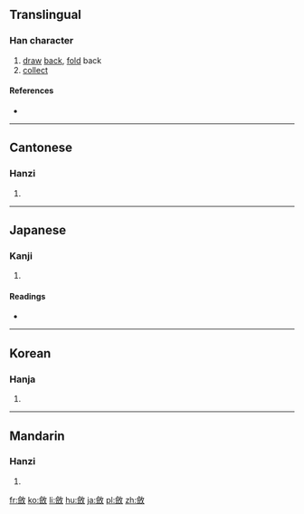 {{also|敛}}
==Translingual==

===Han character===
{{Han char|rn=66|rad=攴|as=13|sn=17|four=8884<sub>0</sub>|canj=人人人大 (OOOK)|ids=⿰[[僉]][[攵]]}}

# [[draw]] [[back]], [[fold]] back
# [[collect]]

====References====
* {{Han ref|kx=0476.020|dkj=13407|dj=0830.330|hdz=21478.070|uh=6582|ud=25986|bh=C0C4|bd=49348}}

----

==Cantonese==

===Hanzi===
{{yue-hanzi|jyut=lim6|y=lim6|sim=敛}}

# {{defn|lang=yue|sort=攴13}}

----

==Japanese==

===Kanji===
{{ja-kanji|grade=|rs=攴13}}

# {{defn|lang=ja|sort=攴13}}

====Readings====
* {{ja-readings|on=[[れん]] (ren)|kun=[[おさめる]] (osameru)}}

----

==Korean==

===Hanja===
{{ko-hanja|hangeul=[[렴]], [[염]]|eumhun=|rv=ryeom, yeom|mr=ryŏm, yŏm|y=lyem, yem}}

# {{defn|lang=ko|sort=攴13}}

----

==Mandarin==

===Hanzi===
{{cmn-hanzi|sim=敛|pin=[[liǎn]] ([[lian3]]), [[liàn]] ([[lian4]])|wg=lien<sup>3</sup>, lien<sup>4</sup>}}

# {{defn|lang=cmn|sort=攴13}}

[[fr:斂]]
[[ko:斂]]
[[li:斂]]
[[hu:斂]]
[[ja:斂]]
[[pl:斂]]
[[zh:斂]]